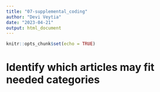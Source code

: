 ```yaml
---
title: "07-supplemental_coding"
author: "Devi Veytia"
date: "2023-04-21"
output: html_document
---
```


```r
knitr::opts_chunk$set(echo = TRUE)
```

# Identify which articles may fit needed categories

